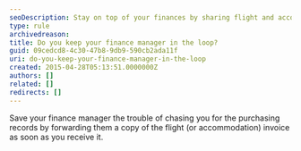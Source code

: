```yaml
---
seoDescription: Stay on top of your finances by sharing flight and accommodation invoices with your finance manager to ensure a smooth booking process.
type: rule
archivedreason:
title: Do you keep your finance manager in the loop?
guid: 09cedcd8-4c30-47b8-9db9-590cb2ada11f
uri: do-you-keep-your-finance-manager-in-the-loop
created: 2015-04-28T05:13:51.0000000Z
authors: []
related: []
redirects: []
---
```


Save your finance manager the trouble of chasing you for the purchasing records by forwarding them a copy of the flight (or accommodation) invoice as soon as you receive it.
